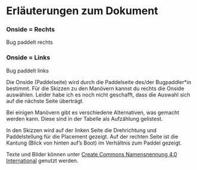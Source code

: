 # Erläuterungen zum Dokument {.unnumbered}

::: {.column-margin .panel-tabset group="side"}
### Onside = Rechts {.unnumbered}
Bug paddelt rechts

### Onside = Links {.unnumbered}
Bug paddelt links
:::

Die Onside (Paddelseite) wird durch die Paddelseite des/der Bugpaddler*in bestimmt. 
[Für die Skizzen zu den Manövern kannst du rechts die Onside auswählen. Leider habe ich es noch nicht geschafft, dass die Auswahl sich auf die nächste Seite überträgt.]{.content-visible when-format="html"}

Bei einigen Manövern gibt es verschiedene Alternativen, was gemacht werden kann. Diese sind in der Tabelle als Aufzählung gelistest. 

In den Skizzen wird auf der linken Seite die Drehrichtung und Paddelstellung für die Placement gezeigt. Auf der rechten Seite ist die Kantung (Blick von hinten auf's Boot) im Verhältnis zum Paddel gezeigt.

[Texte und Bilder können unter [Create Commons Namensnennung 4.0 International](https://creativecommons.org/licenses/by/4.0/deed.de) genutzt werden.]{.content-visible when-format="pdf"}
